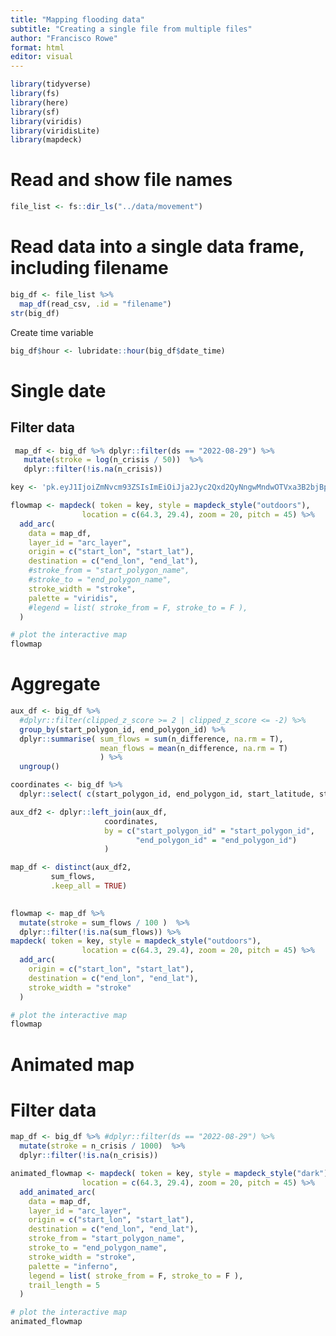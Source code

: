 ```yaml
---
title: "Mapping flooding data"
subtitle: "Creating a single file from multiple files"
author: "Francisco Rowe"
format: html
editor: visual
---
```


```r
library(tidyverse)
library(fs)
library(here)
library(sf)
library(viridis)
library(viridisLite)
library(mapdeck)
```

# Read and show file names

```r
file_list <- fs::dir_ls("../data/movement")
```

# Read data into a single data frame, including filename

```r
big_df <- file_list %>% 
  map_df(read_csv, .id = "filename")
str(big_df)
```

Create time variable

```r
big_df$hour <- lubridate::hour(big_df$date_time)
```

# Single date

## Filter data

```r
 map_df <- big_df %>% dplyr::filter(ds == "2022-08-29") %>% 
   mutate(stroke = log(n_crisis / 50))  %>% 
   dplyr::filter(!is.na(n_crisis))
```

```r
key <- 'pk.eyJ1IjoiZmNvcm93ZSIsImEiOiJja2Jyc2Qxd2QyNngwMndwOTVxa3B2bjBpIn0.vA3y1-WhmI_W3NxCKlILzw' ## put your own token here

flowmap <- mapdeck( token = key, style = mapdeck_style("outdoors"),
                location = c(64.3, 29.4), zoom = 20, pitch = 45) %>%
  add_arc(
    data = map_df,
    layer_id = "arc_layer",
    origin = c("start_lon", "start_lat"),
    destination = c("end_lon", "end_lat"),
    #stroke_from = "start_polygon_name",
    #stroke_to = "end_polygon_name",
    stroke_width = "stroke",
    palette = "viridis",
    #legend = list( stroke_from = F, stroke_to = F ),
  )

# plot the interactive map
flowmap
```

# Aggregate

```r
aux_df <- big_df %>% 
  #dplyr::filter(clipped_z_score >= 2 | clipped_z_score <= -2) %>% 
  group_by(start_polygon_id, end_polygon_id) %>% 
  dplyr::summarise( sum_flows = sum(n_difference, na.rm = T),
                    mean_flows = mean(n_difference, na.rm = T)
                    ) %>% 
  ungroup()

coordinates <- big_df %>% 
  dplyr::select( c(start_polygon_id, end_polygon_id, start_latitude, start_longitude, end_latitude, end_longitude) )

aux_df2 <- dplyr::left_join(aux_df, 
                     coordinates, 
                     by = c("start_polygon_id" = "start_polygon_id", 
                            "end_polygon_id" = "end_polygon_id") 
                     )

map_df <- distinct(aux_df2, 
         sum_flows, 
         .keep_all = TRUE)
  
```

```r

flowmap <- map_df %>% 
  mutate(stroke = sum_flows / 100 )  %>% 
  dplyr::filter(!is.na(sum_flows)) %>% 
mapdeck( token = key, style = mapdeck_style("outdoors"),
                location = c(64.3, 29.4), zoom = 20, pitch = 45) %>%
  add_arc(
    origin = c("start_lon", "start_lat"),
    destination = c("end_lon", "end_lat"),
    stroke_width = "stroke"
  )

# plot the interactive map
flowmap
```

# Animated map

# Filter data

```r
map_df <- big_df %>% #dplyr::filter(ds == "2022-08-29") %>% 
  mutate(stroke = n_crisis / 1000)  %>% 
  dplyr::filter(!is.na(n_crisis))
```

```r
animated_flowmap <- mapdeck( token = key, style = mapdeck_style("dark"),
                location = c(64.3, 29.4), zoom = 20, pitch = 45) %>%
  add_animated_arc(
    data = map_df,
    layer_id = "arc_layer",
    origin = c("start_lon", "start_lat"),
    destination = c("end_lon", "end_lat"),
    stroke_from = "start_polygon_name",
    stroke_to = "end_polygon_name",
    stroke_width = "stroke",
    palette = "inferno",
    legend = list( stroke_from = F, stroke_to = F ),
    trail_length = 5
  )

# plot the interactive map
animated_flowmap
```
